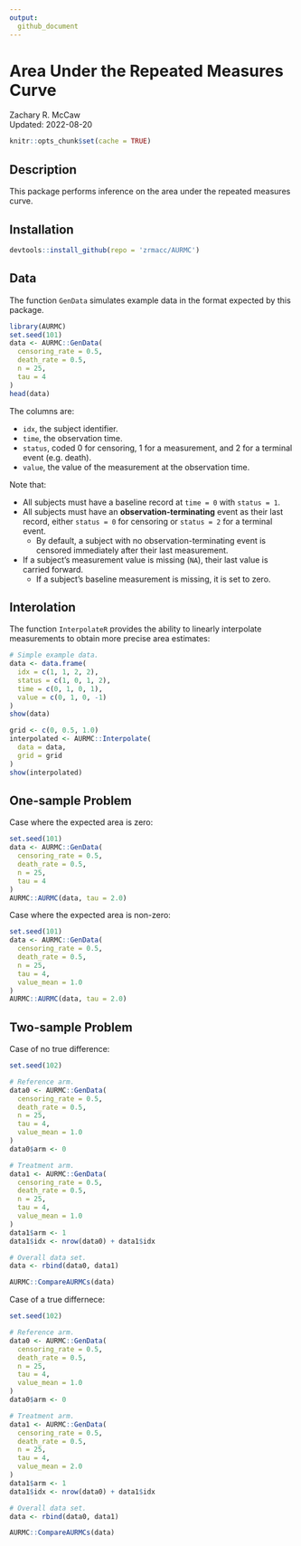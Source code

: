 ```yaml
---
output: 
  github_document
--- 
```


# Area Under the Repeated Measures Curve

Zachary R. McCaw <br>
Updated: 2022-08-20

```r
knitr::opts_chunk$set(cache = TRUE)
```

## Description

This package performs inference on the area under the repeated measures curve.

## Installation

```R
devtools::install_github(repo = 'zrmacc/AURMC')
```

## Data

The function `GenData` simulates example data in the format expected by this package. 

```R
library(AURMC)
set.seed(101)
data <- AURMC::GenData(
  censoring_rate = 0.5,
  death_rate = 0.5,
  n = 25,
  tau = 4
)
head(data)
```

The columns are:

* `idx`, the subject identifier. 
* `time`, the observation time. 
* `status`, coded 0 for censoring, 1 for a measurement, and 2 for a terminal event (e.g. death).
* `value`, the value of the measurement at the observation time.

Note that:

* All subjects must have a baseline record at `time = 0` with `status = 1`.
* All subjects must have an **observation-terminating** event as their last record, either `status = 0` for censoring or `status = 2` for a terminal event.
  - By default, a subject with no observation-terminating event is censored immediately after their last measurement.
* If a subject's measurement value is missing (`NA`), their last value is carried forward.
  - If a subject's baseline measurement is missing, it is set to zero.

## Interolation

The function `InterpolateR` provides the ability to linearly interpolate measurements to obtain more precise area estimates:
```r
# Simple example data.
data <- data.frame(
  idx = c(1, 1, 2, 2),
  status = c(1, 0, 1, 2),
  time = c(0, 1, 0, 1),
  value = c(0, 1, 0, -1)
)
show(data)
```

```r
grid <- c(0, 0.5, 1.0)
interpolated <- AURMC::Interpolate(
  data = data,
  grid = grid
)
show(interpolated)
```

## One-sample Problem

Case where the expected area is zero:
```r
set.seed(101)
data <- AURMC::GenData(
  censoring_rate = 0.5,
  death_rate = 0.5,
  n = 25,
  tau = 4
)
AURMC::AURMC(data, tau = 2.0)
```

Case where the expected area is non-zero:
```r
set.seed(101)
data <- AURMC::GenData(
  censoring_rate = 0.5,
  death_rate = 0.5,
  n = 25,
  tau = 4,
  value_mean = 1.0
)
AURMC::AURMC(data, tau = 2.0)
```

## Two-sample Problem

Case of no true difference:
```r
set.seed(102)

# Reference arm.
data0 <- AURMC::GenData(
  censoring_rate = 0.5,
  death_rate = 0.5,
  n = 25,
  tau = 4,
  value_mean = 1.0
)
data0$arm <- 0

# Treatment arm.
data1 <- AURMC::GenData(
  censoring_rate = 0.5,
  death_rate = 0.5,
  n = 25,
  tau = 4,
  value_mean = 1.0
)
data1$arm <- 1
data1$idx <- nrow(data0) + data1$idx

# Overall data set.
data <- rbind(data0, data1)

AURMC::CompareAURMCs(data)
```

Case of a true differnece:
```r
set.seed(102)

# Reference arm.
data0 <- AURMC::GenData(
  censoring_rate = 0.5,
  death_rate = 0.5,
  n = 25,
  tau = 4,
  value_mean = 1.0
)
data0$arm <- 0

# Treatment arm.
data1 <- AURMC::GenData(
  censoring_rate = 0.5,
  death_rate = 0.5,
  n = 25,
  tau = 4,
  value_mean = 2.0
)
data1$arm <- 1
data1$idx <- nrow(data0) + data1$idx

# Overall data set.
data <- rbind(data0, data1)

AURMC::CompareAURMCs(data)
```
